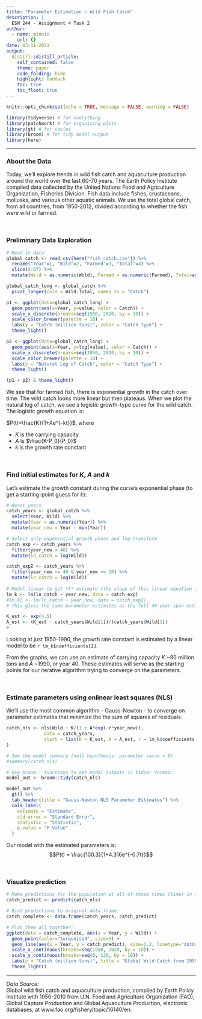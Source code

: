 ```yaml
---
title: "Parameter Estimation – Wild Fish Catch"
description: |
  ESM 244 - Assignment 4 Task 2
author:
  - name: minnie
    url: {}
date: 03-11-2021
output:
  distill::distill_article:
    self_contained: false
    theme: paper
    code_folding: hide
    highlight: haddock
    toc: true
    toc_float: true
---
```



```r
knitr::opts_chunk$set(echo = TRUE, message = FALSE, warning = FALSE)

library(tidyverse) # for everything
library(patchwork) # for organizing plots
library(gt) # for tables
library(broom) # for tidy model output
library(here)

```


***  

### About the Data

Today, we'll explore trends in wild fish catch and aquaculture production around the world over the last 60-70 years. The Earth Policy Institute compiled data collected by the United Nations Food and Agriculture Organization, Fisheries Division. Fish data include fishes, crustaceans, mollusks, and various other aquatic animals. We use the total global catch, from all countries, from 1950-2012, divided according to whether the fish were wild or farmed.

<br>  

### Preliminary Data Exploration

```r
# Read in data
global_catch <- read_csv(here("fish_catch.csv")) %>% 
  rename("Year"=1, "Wild"=2, "Farmed"=3, "Total"=4) %>% 
  slice(5:67) %>% 
  mutate(Wild = as.numeric(Wild), Farmed = as.numeric(Farmed), Total=as.numeric(Total))

global_catch_long <- global_catch %>% 
  pivot_longer(cols = Wild:Total, names_to = "Catch")

p1 <- ggplot(data=global_catch_long) +
  geom_point(aes(x=Year, y=value, color = Catch)) +
  scale_x_discrete(breaks=seq(1950, 2020, by = 10)) +
  scale_color_brewer(palette = 10) +
  labs(y = "Catch (million tons)", color = "Catch Type") +
  theme_light()

p2 <- ggplot(data=global_catch_long) +
  geom_point(aes(x=Year, y=log(value), color = Catch)) +
  scale_x_discrete(breaks=seq(1950, 2020, by = 10)) +
  scale_color_brewer(palette = 10) +
  labs(y = "Natural Log of Catch", color = "Catch Type") +
  theme_light()

(p1 + p2) & theme_light()
```

We see that for farmed fish, there is exponential growth in the catch over time. The wild catch looks more linear but then plateaus. When we plot the natural log of catch, we see a logistic growth-type curve for the wild catch. The logistic growth equation is:

$P(t)=\frac{K}{1+Ae^{-kt}}$, where

- $K$ is the carrying capacity
- $A$ is $\frac{K-P_0}{P_0}$
- $k$ is the growth rate constant


<br>  

### Find initial estimates for *K*, *A* and *k*

Let's estimate the growth constant during the curve's exponential phase (to get a starting-point guess for *k*): 

```r
# Reset years
catch_years <- global_catch %>% 
  select(Year, Wild) %>%
  mutate(Year = as.numeric(Year)) %>%  
  mutate(year_new = Year - min(Year))

# Select only exponential growth phase and log-transform
catch_exp <- catch_years %>% 
  filter(year_new < 40) %>% 
  mutate(ln_catch = log(Wild))

catch_exp2 <- catch_years %>% 
  filter(year_new <= 40 & year_new >= 20) %>% 
  mutate(ln_catch = log(Wild))
  
# Model linear to get *k* estimate (the slope of this linear equation is an estimate of the growth rate constant):
lm_k <- lm(ln_catch ~ year_new, data = catch_exp)
#lm_k2 <- lm(ln_catch ~ year_new, data = catch_exp2)
# This gives the same parameter estimates as the full 40 year span estimate

K_est <- exp(4.5)
A_est <- (K_est - catch_years$Wild[1])/(catch_years$Wild[1])
# 
```

Looking at just 1950-1990, the growth rate constant is estimated by a linear model to be `r lm_k$coefficients[2]`.

From the graphs, we can use an estimate of carrying capacity *K* ~90 million tons and *A*  ~1990, or year 40. These estimates will serve as the starting points for our iterative algorithm trying to converge on the parameters. 

<br>  

### Estimate parameters using onlinear least squares (NLS)

We'll use the most common algorithm - Gauss-Newton - to converge on parameter estimates that minimize the the sum of squares of residuals. 

```r
catch_nls <- nls(Wild ~ K/(1 + A*exp(-r*year_new)),
              data = catch_years,
              start = list(K = K_est, A = A_est, r = lm_k$coefficients[2]),
)

# See the model summary (null hypothesis: parameter value = 0)
#summary(catch_nls)

# Use broom:: functions to get model outputs in tidier format: 
model_out <- broom::tidy(catch_nls)

model_out %>% 
  gt() %>% 
  tab_header(title = "Gauss-Newton NLS Parameter Estimates") %>% 
  cols_label(
    estimate = "Estimate",
    std.error = "Standard Error",
    statistic = "Statistic",
    p.value = "P-Value"
  )

```




Our model with the estimated parameters is:
$$P(t) = \frac{100.3}{1+4.316e^{-0.7t}}$$

<br>  


### Visualize prediction
```r
# Make predictions for the population at all of those times (time) in the original df: 
catch_predict <- predict(catch_nls)

# Bind predictions to original data frame:
catch_complete <- data.frame(catch_years, catch_predict)

# Plot them all together:
ggplot(data = catch_complete, aes(x = Year, y = Wild)) +
  geom_point(color="turquoise4", size=3) +
  geom_line(aes(x = Year, y = catch_predict), size=1.2, linetype="dotdash") +
  scale_x_continuous(breaks=seq(1950, 2020, by = 10)) +
  scale_y_continuous(breaks=seq(0, 120, by = 10)) +
  labs(y = "Catch (million tons)", title = "Global Wild Catch from 1950-2012", subtitle="Actual and Predicted using NLS") +
  theme_light()
```


***

*Data Source:*  
Global wild fish catch and aquaculture production, compiled by Earth Policy Institute with 1950-2010 from U.N. Food and Agriculture Organization (FAO), Global Capture Production and Global Aquaculture Production, electronic databases, at www.fao.org/fishery/topic/16140/en.
